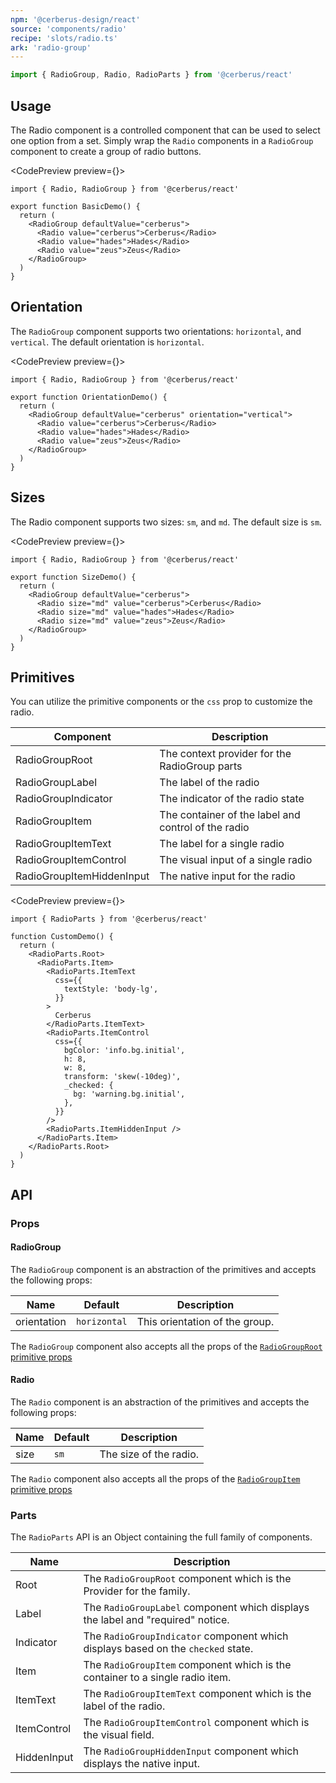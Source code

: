 ```yaml
---
npm: '@cerberus-design/react'
source: 'components/radio'
recipe: 'slots/radio.ts'
ark: 'radio-group'
---
```



```ts
import { RadioGroup, Radio, RadioParts } from '@cerberus/react'
```

## Usage

The Radio component is a controlled component that can be used to select one option from a set. Simply wrap the `Radio` components in a `RadioGroup` component to create a group of radio buttons.

<CodePreview preview={<BasicDemo />}>
```tsx title="basic demo"
import { Radio, RadioGroup } from '@cerberus/react'

export function BasicDemo() {
  return (
    <RadioGroup defaultValue="cerberus">
      <Radio value="cerberus">Cerberus</Radio>
      <Radio value="hades">Hades</Radio>
      <Radio value="zeus">Zeus</Radio>
    </RadioGroup>
  )
}
```
</CodePreview>

## Orientation

The `RadioGroup` component supports two orientations: `horizontal`, and `vertical`. The default orientation is `horizontal`.

<CodePreview preview={<OrientationDemo />}>
```tsx title="Orientation demo" {5}
import { Radio, RadioGroup } from '@cerberus/react'

export function OrientationDemo() {
  return (
    <RadioGroup defaultValue="cerberus" orientation="vertical">
      <Radio value="cerberus">Cerberus</Radio>
      <Radio value="hades">Hades</Radio>
      <Radio value="zeus">Zeus</Radio>
    </RadioGroup>
  )
}
```
</CodePreview>

## Sizes

The Radio component supports two sizes: `sm`, and `md`. The default size is `sm`.

<CodePreview preview={<SizeDemo />}>
```tsx title="size demo" {6-8}
import { Radio, RadioGroup } from '@cerberus/react'

export function SizeDemo() {
  return (
    <RadioGroup defaultValue="cerberus">
      <Radio size="md" value="cerberus">Cerberus</Radio>
      <Radio size="md" value="hades">Hades</Radio>
      <Radio size="md" value="zeus">Zeus</Radio>
    </RadioGroup>
  )
}
```
</CodePreview>

## Primitives

You can utilize the primitive components or the `css` prop to customize the radio.

| Component | Description |
| --------- | ----------- |
| RadioGroupRoot    | The context provider for the RadioGroup parts |
| RadioGroupLabel   | The label of the radio |
| RadioGroupIndicator   | The indicator of the radio state |
| RadioGroupItem   | The container of the label and control of the radio |
| RadioGroupItemText | The label for a single radio |
| RadioGroupItemControl | The visual input of a single radio |
| RadioGroupItemHiddenInput  | The native input for the radio |

<CodePreview preview={<CustomDemo />}>
```tsx title="custom radio demo" {8-10}
import { RadioParts } from '@cerberus/react'

function CustomDemo() {
  return (
    <RadioParts.Root>
      <RadioParts.Item>
        <RadioParts.ItemText
          css={{
            textStyle: 'body-lg',
          }}
        >
          Cerberus
        </RadioParts.ItemText>
        <RadioParts.ItemControl
          css={{
            bgColor: 'info.bg.initial',
            h: 8,
            w: 8,
            transform: 'skew(-10deg)',
            _checked: {
              bg: 'warning.bg.initial',
            },
          }}
        />
        <RadioParts.ItemHiddenInput />
      </RadioParts.Item>
    </RadioParts.Root>
  )
}
```
</CodePreview>


## API

### Props

#### RadioGroup

The `RadioGroup` component is an abstraction of the primitives and accepts the following props:

| Name     | Default | Description                                            |
| -------- | ------- | ------------------------------------------------------ |
| orientation |  `horizontal`   | This orientation of the group.              |


The `RadioGroup` component also accepts all the props of the [`RadioGroupRoot` primitive props](https://ark-ui.com/react/docs/components/radio-group#api-reference)

#### Radio

The `Radio` component is an abstraction of the primitives and accepts the following props:

| Name     | Default | Description                                            |
| -------- | ------- | ------------------------------------------------------ |
| size |  `sm`   | The size of the radio.                                     |

The `Radio` component also accepts all the props of the [`RadioGroupItem` primitive props](https://ark-ui.com/react/docs/components/radio-group#api-reference)

### Parts

The `RadioParts` API is an Object containing the full family of components.

<NoteAdmonition description="It is best to only use the RadioParts if you are building a custom solution. Importing Object based components will ship every property it includes into your bundle, regardless if you use it or not." />

| Name     | Description                            |
| -------- | -------------------------------------- |
| Root     | The `RadioGroupRoot` component which is the Provider for the family. |
| Label     | The `RadioGroupLabel` component which displays the label and "required" notice. |
| Indicator  | The `RadioGroupIndicator` component which displays based on the `checked` state. |
| Item  | The `RadioGroupItem` component which is the container to a single radio item. |
| ItemText  | The `RadioGroupItemText` component which is the label of the radio. |
| ItemControl     | The `RadioGroupItemControl` component which is the visual field. |
| HiddenInput  | The `RadioGroupHiddenInput` component which displays the native input. |
